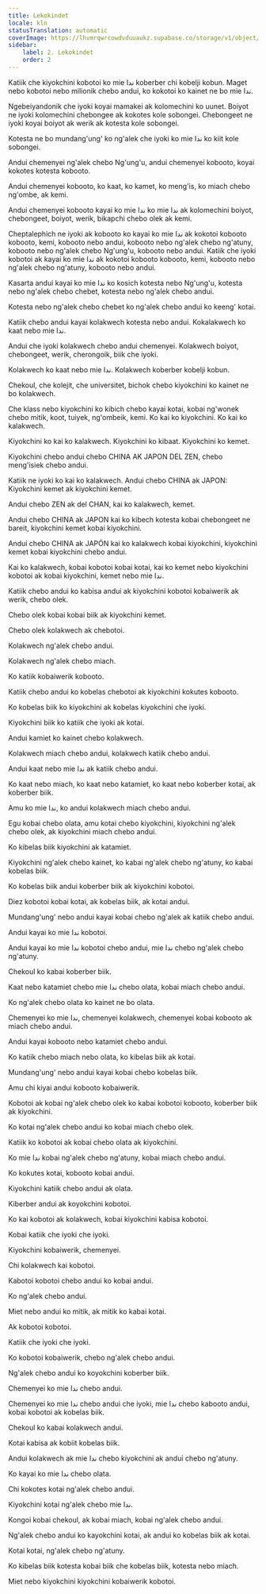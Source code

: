 ```yaml
---
title: Lekokindet
locale: kln
statusTranslation: automatic
coverImage: https://lhvmrqwrcowdvduuaukz.supabase.co/storage/v1/object/public/strapi-uploads/small_cover-educacion-fundamental.webp-2d51a7828a2b1309555be27f7e2a61a0.webp
sidebar:
    label: 2. Lekokindet
    order: 2
---
```

Katiik che kiyokchini kobotoi ko mie ندا koberber chi kobelji kobun. Maget nebo kobotoi nebo milionik chebo andui, ko kokotoi ko kainet ne bo mie ندا.

Ngebeiyandonik che iyoki koyai mamakei ak kolomechini ko uunet. Boiyot ne iyoki kolomechini chebongee ak kokotes kole sobongei. Chebongeet ne iyoki koyai boiyot ak werik ak kotesta kole sobongei.

Kotesta ne bo mundang'ung' ko ng'alek che iyoki ko mie ندا ko kiit kole sobongei.

Andui chemenyei ng'alek chebo Ng'ung'u, andui chemenyei kobooto, koyai kokotes kotesta kobooto.

Andui chemenyei kobooto, ko kaat, ko kamet, ko meng'is, ko miach chebo ng'ombe, ak kemi.

Andui chemenyei kobooto kayai ko mie ندا ko mie ندا ak kolomechini boiyot, chebongeet, boiyot, werik, bikapchi chebo olek ak kemi.

Cheptalephich ne iyoki ak kobooto ko kayai ko mie ندا ak kokotoi kobooto kobooto, kemi, kobooto nebo andui, kobooto nebo ng'alek chebo ng'atuny, kobooto nebo ng'alek chebo Ng'ung'u, kobooto nebo andui. Katiik che iyoki kobotoi ak kayai ko mie ندا ak kokotoi kobooto kobooto, kemi, kobooto nebo ng'alek chebo ng'atuny, kobooto nebo andui.

Kasarta andui kayai ko mie ندا ko kosich kotesta nebo Ng'ung'u, kotesta nebo ng'alek chebo chebet, kotesta nebo ng'alek chebo andui.

Kotesta nebo ng'alek chebo chebet ko ng'alek chebo andui ko keeng' kotai.

Katiik chebo andui kayai kolakwech kotesta nebo andui. Kokalakwech ko kaat nebo mie ندا.

Andui che iyoki kolakwech chebo andui chemenyei. Kolakwech boiyot, chebongeet, werik, cherongoik, biik che iyoki.

Kolakwech ko kaat nebo mie ندا. Kolakwech koberber kobelji kobun.

Chekoul, che kolejit, che universitet, bichok chebo kiyokchini ko kainet ne bo kolakwech.

Che klass nebo kiyokchini ko kibich chebo kayai kotai, kobai ng'wonek chebo mitik, koot, tuiyek, ng'ombeik, kemi. Ko kai ko kiyokchini. Ko kai ko kalakwech.

Kiyokchini ko kai ko kalakwech. Kiyokchini ko kibaat. Kiyokchini ko kemet.

Kiyokchini chebo andui chebo CHINA AK JAPON DEL ZEN, chebo meng'isiek chebo andui.

Katiik ne iyoki ko kai ko kalakwech. Andui chebo CHINA ak JAPON: Kiyokchini kemet ak kiyokchini kemet.

Andui chebo ZEN ak del CHAN, kai ko kalakwech, kemet.

Andui chebo CHINA ak JAPON kai ko kibech kotesta kobai chebongeet ne bareit, kiyokchini kemet kobai kiyokchini.

Andui chebo CHINA ak JAPÓN kai ko kalakwech kobai kiyokchini, kiyokchini kemet kobai kiyokchini chebo andui.

Kai ko kalakwech, kobai kobotoi kobai kotai, kai ko kemet nebo kiyokchini kobotoi ak kobai kiyokchini, kemet nebo mie ندا.

Katiik chebo andui ko kabisa andui ak kiyokchini kobotoi kobaiwerik ak werik, chebo olek.

Chebo olek kobai kobai biik ak kiyokchini kemet.

Chebo olek kolakwech ak chebotoi.

Kolakwech ng'alek chebo andui.

Kolakwech ng'alek chebo miach.

Ko katiik kobaiwerik kobooto.

Katiik chebo andui ko kobelas chebotoi ak kiyokchini kokutes kobooto.

Ko kobelas biik ko kiyokchini ak kobelas kiyokchini che iyoki.

Kiyokchini biik ko katiik che iyoki ak kotai.

Andui kamiet ko kainet chebo kolakwech.

Kolakwech miach chebo andui, kolakwech katiik chebo andui.

Andui kaat nebo mie ندا ak katiik chebo andui.

Ko kaat nebo miach, ko kaat nebo katamiet, ko kaat nebo koberber kotai, ak koberber biik.

Amu ko mie ندا, ko andui kolakwech miach chebo andui.

Egu kobai chebo olata, amu kotai chebo kiyokchini, kiyokchini ng'alek chebo olek, ak kiyokchini miach chebo andui.

Ko kibelas biik kiyokchini ak katamiet.

Kiyokchini ng'alek chebo kainet, ko kabai ng'alek chebo ng'atuny, ko kabai kobelas biik.

Ko kobelas biik andui koberber biik ak kiyokchini kobotoi.

Diez kobotoi kobai kotai, ak kobelas biik, ak kotai andui.

Mundang'ung' nebo andui kayai kobai chebo ng'alek ak katiik chebo andui.

Andui kayai ko mie ندا kobotoi.

Andui kayai ko mie ندا kobotoi chebo andui, mie ندا chebo ng'alek chebo ng'atuny.

Chekoul ko kabai koberber biik.

Kaat nebo katamiet chebo mie ندا chebo olata, kobai miach chebo andui.

Ko ng'alek chebo olata ko kainet ne bo olata.

Chemenyei ko mie ندا, chemenyei kolakwech, chemenyei kobai kobooto ak miach chebo andui.

Andui kayai kobooto nebo katamiet chebo andui.

Ko katiik chebo miach nebo olata, ko kibelas biik ak kotai.

Mundang'ung' nebo andui kayai kobai chebo kobelas biik.

Amu chi kiyai andui kobooto kobaiwerik.

Kobotoi ak kobai ng'alek chebo olek ko kabai kobotoi kobooto, koberber biik ak kiyokchini.

Ko kotai ng'alek chebo andui ko kobai miach chebo olek.

Katiik ko kobotoi ak kobai chebo olata ak kiyokchini.

Ko mie ندا kobai ng'alek chebo ng'atuny, kobai miach chebo andui.

Ko kokutes kotai, kobooto kobai andui.

Kiyokchini katiik chebo andui ak olata.

Kiberber andui ak koyokchini kobotoi.

Ko kai kobotoi ak kolakwech, kobai kiyokchini kabisa kobotoi.

Kobai katiik che iyoki che iyoki.

Kiyokchini kobaiwerik, chemenyei.

Chi kolakwech kai kobotoi.

Kabotoi kobotoi chebo andui ko kobai andui.

Ko ng'alek chebo andui.

Miet nebo andui ko mitik, ak mitik ko kabai kotai.

Ak kobotoi kobotoi.

Katiik che iyoki che iyoki.

Ko kobotoi kobaiwerik, chebo ng'alek chebo andui.

Ng'alek chebo andui ko koyokchini koberber biik.

Chemenyei ko mie ندا chebo andui.

Chemenyei ko mie ندا chebo andui che iyoki, mie ندا chebo kabooto andui, kobai kobotoi ak kobelas biik.

Chekoul ko kabai kolakwech andui.

Kotai kabisa ak kobiit kobelas biik.

Andui kolakwech ak mie ندا chebo kiyokchini ak andui chebo ng'atuny.

Ko kayai ko mie ندا chebo olata.

Chi kokotes kotai ng'alek chebo andui.

Kiyokchini kotai ng'alek chebo mie ندا.

Kongoi kobai chekoul, ak kobai miach, kobai ng'alek chebo andui.

Ng'alek chebo andui ko kayokchini kotai, ak andui ko kobelas biik ak kotai.

Kotai kotai, ng'alek chebo ng'atuny.

Ko kibelas biik kotesta kobai biik che kobelas biik, kotesta nebo miach.

Miet nebo kiyokchini kiyokchini kobaiwerik kobotoi.


